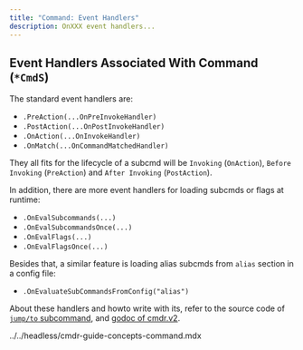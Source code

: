 ```yaml
---
title: "Command: Event Handlers"
description: OnXXX event handlers...
---
```


## Event Handlers Associated With Command (`*CmdS`)

The standard event handlers are:

- `.PreAction(...OnPreInvokeHandler)`
- `.PostAction(...OnPostInvokeHandler)`
- `.OnAction(...OnInvokeHandler)`
- `.OnMatch(...OnCommandMatchedHandler)`

They all fits for the lifecycle of a subcmd will be `Invoking` (`OnAction`), `Before Invoking` (`PreAction`) and `After Invoking` (`PostAction`).

In addition, there are more event handlers for loading subcmds or flags at runtime:

- `.OnEvalSubcommands(...)`
- `.OnEvalSubcommandsOnce(...)`
- `.OnEvalFlags(...)`
- `.OnEvalFlagsOnce(...)`

Besides that, a similar feature is loading alias subcmds from `alias` section in a config file:

- `.OnEvaluateSubCommandsFromConfig("alias")`

About these handlers and howto write with its, refer to the source code of [`jump/to` subcommand](https://github.com/hedzr/cmdr/tree/master/examples/cmd/jump.go), and [godoc of cmdr.v2](https://pkg.go.dev/github.com/hedzr/cmdr).

<include>../../headless/cmdr-guide-concepts-command.mdx</include>

